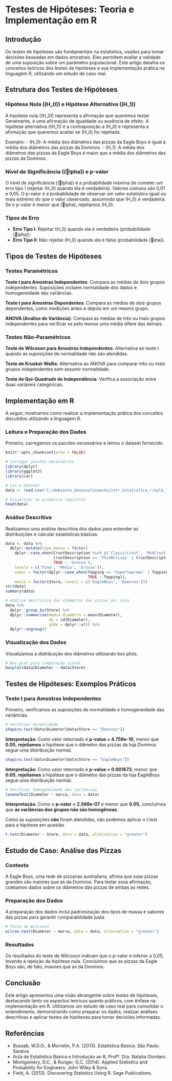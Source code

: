 
# Testes de Hipóteses: Teoria e Implementação em R

## Introdução

Os testes de hipóteses são fundamentais na estatística, usados para tomar decisões baseadas em dados amostrais. Eles permitem avaliar a validade de uma suposição sobre um parâmetro populacional. Este artigo detalha os conceitos teóricos dos testes de hipóteses e sua implementação prática na linguagem R, utilizando um estudo de caso real.

## Estrutura dos Testes de Hipóteses

### Hipótese Nula (\(H_0\)) e Hipótese Alternativa (\(H_1\))

A hipótese nula (\(H_0\)) representa a afirmação que queremos testar. Geralmente, é uma afirmação de igualdade ou ausência de efeito. A hipótese alternativa (\(H_1\)) é a contraposição a \(H_0\) e representa a afirmação que queremos aceitar se \(H_0\) for rejeitada.

Exemplo:
- \(H_0\): A média dos diâmetros das pizzas da Eagle Boys é igual à média dos diâmetros das pizzas da Dominos.
- \(H_1\): A média dos diâmetros das pizzas da Eagle Boys é maior que a média dos diâmetros das pizzas da Dominos.

### Nível de Significância (\(lpha\)) e p-valor

O nível de significância (\(lpha\)) é a probabilidade máxima de cometer um erro tipo I (rejeitar \(H_0\) quando ela é verdadeira). Valores comuns são 0,01 e 0,05. O p-valor é a probabilidade de observar um valor estatístico igual ou mais extremo do que o valor observado, assumindo que \(H_0\) é verdadeira. Se o p-valor é menor que \(lpha\), rejeitamos \(H_0\).

### Tipos de Erro

- **Erro Tipo I**: Rejeitar \(H_0\) quando ela é verdadeira (probabilidade \(lpha\)).
- **Erro Tipo II**: Não rejeitar \(H_0\) quando ela é falsa (probabilidade \(eta\)).

## Tipos de Testes de Hipóteses

### Testes Paramétricos

**Teste t para Amostras Independentes**: Compara as médias de dois grupos independentes. Suposições incluem normalidade dos dados e homogeneidade das variâncias.

**Teste t para Amostras Dependentes**: Compara as médias de dois grupos dependentes, como medições antes e depois em um mesmo grupo.

**ANOVA (Análise de Variância)**: Compara as médias de três ou mais grupos independentes para verificar se pelo menos uma média difere das demais.

### Testes Não-Paramétricos

**Teste de Wilcoxon para Amostras Independentes**: Alternativa ao teste t quando as suposições de normalidade não são atendidas.

**Teste de Kruskal-Wallis**: Alternativa ao ANOVA para comparar três ou mais grupos independentes sem assumir normalidade.

**Teste de Qui-Quadrado de Independência**: Verifica a associação entre duas variáveis categóricas.

## Implementação em R

A seguir, mostramos como realizar a implementação prática dos conceitos discutidos utilizando a linguagem R.

### Leitura e Preparação dos Dados

Primeiro, carregamos os pacotes necessários e lemos o dataset fornecido.

```r
knitr::opts_chunk$set(echo = FALSE)
```

```r
# Carregar pacotes necessários
library(dplyr)
library(ggplot2)
library(car)

# Ler o dataset
data <- read.csv("C:/Ambiente_desenvolvimento/intr_estatistica_r/aula_7/pizzasize.csv")

# Visualizar os primeiros registros
head(data)
```

### Análise Descritiva

Realizamos uma análise descritiva dos dados para entender as distribuições e calcular estatísticas básicas.

```r

data <- data %>% 
  dplyr::mutate(tipo_massa = factor(
    dplyr::case_when(CrustDescription %in% c('ClassicCrust', 'MidCrust') ~ 'Média',
                     CrustDescription == 'ThinNCrispy' | CrustDescription == 'ThinCrust' ~ 'Fina',
                     TRUE ~ 'Grossa'),
    levels = c('Fina', 'Média', 'Grossa')),
    sabor = factor(dplyr::case_when(Topping == 'SuperSupremo' | Topping == 'Supreme' ~ 'Supreme',
                                    TRUE ~ Topping)),
    marca = factor(Store, levels = c('EagleBoys', 'Dominos')))
str(data)
summary(data)

# Análise descritiva dos diâmetros das pizzas por loja
data %>% 
  dplyr::group_by(Store) %>% 
  dplyr::summarise(media_diametro = mean(Diameter),
                   dp = sd(Diameter),
                   qtde = dplyr::n()) %>% 
  dplyr::ungroup()
```

### Visualização dos Dados

Visualizamos a distribuição dos diâmetros utilizando box plots.

```r
# Box plot para comparação visual
boxplot(data$Diameter ~ data$Store)
```

## Testes de Hipóteses: Exemplos Práticos

### Teste t para Amostras Independentes

Primeiro, verificamos as suposições de normalidade e homogeneidade das variâncias.

```r
# Verificar normalidade
shapiro.test(data$Diameter[data$Store == "Dominos"])
```
**Interpretação:** Como  valor retornado é **p-value = 4.759e-10**, menor que **0.05**, **rejeitamos** a hipótese que o diâmetro das pizzas da loja Dominos segue uma 
distribuição normal.

```r
shapiro.test(data$Diameter[data$Store == "EagleBoys"])
```
**Interpretação:** Como  valor retornado é **p-value = 0.001673**, menor que **0.05**, **rejeitamos** a hipótese que o diâmetro das pizzas da loja EagleBoys segue uma 
distribuição normal.

```r
# Verificar homogeneidade das variâncias
leveneTest(Diameter ~ marca, data = data)
```
**Interpretação:** Como o **p-valor = 2.568e-07** é menor que **0.05**, concluímos que **as variâncias dos grupos não são homogêneas**.

Como as suposições **não** foram atendidas, não podemos aplicar o t.test para a hipótese em questão
```r
t.test(Diameter ~ Store, data = data, alternative = "greater")
```

## Estudo de Caso: Análise das Pizzas

### Contexto

A Eagle Boys, uma rede de pizzarias australiana, afirma que suas pizzas grandes são maiores que as da Dominos. Para testar essa afirmação, coletamos dados sobre os diâmetros das pizzas de ambas as redes.

### Preparação dos Dados

A preparação dos dados inclui padronização dos tipos de massa e sabores das pizzas para garantir comparabilidade justa.


```r
# Teste de Wilcoxon
wilcox.test(Diameter ~ marca, data = data, alternative = "greater")
```

### Resultados

Os resultados do teste de Wilcoxon indicam que o p-valor é inferior a 0,05, levando à rejeição da hipótese nula. Concluímos que as pizzas da Eagle Boys são, de fato, maiores que as da Dominos.

## Conclusão

Este artigo apresentou uma visão abrangente sobre testes de hipóteses, destacando tanto os aspectos teóricos quanto práticos, com ênfase na implementação em R. Utilizamos um estudo de caso real para consolidar o entendimento, demonstrando como preparar os dados, realizar análises descritivas e aplicar testes de hipóteses para tomar decisões informadas.

## Referências

- Bussab, W.D.O., & Morretin, P.A. (2013). Estatística Básica. São Paulo: Saraiva.
- Aula de Estatística Básica e Introdução ao R, Profª. Dra. Natalia Giordani.
- Montgomery, D.C., & Runger, G.C. (2014). Applied Statistics and Probability for Engineers. John Wiley & Sons.
- Field, A. (2013). Discovering Statistics Using R. Sage Publications.